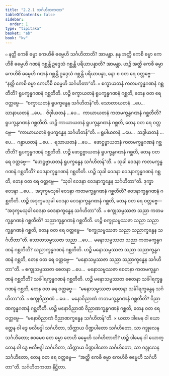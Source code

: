 ```yaml
---
title: "2.2.1 သင်္ဂဟိတကထာ"
tableOfContents: false
sidebar:
  order: 1
type: "tipitaka"
basket: "ab"
book: "kv"
---
```



<DynamicBreadcrumb />

<Division number="471" book="kv" e="ch" v="32" p="250">

<Paragraph number="1612" book="kv">
๐ နတ္ထိ ကေစိ ဓမ္မာ ကေဟိစိ ဓမ္မေဟိ သင်္ဂဟိတာတိ? အာမန္တာ. နနု အတ္ထိ ကေစိ ဓမ္မာ ကေဟိစိ ဓမ္မေဟိ ဂဏနံ ဂစ္ဆန္တိ ဥဒ္ဒေသံ ဂစ္ဆန္တိ ပရိယာပန္နာတိ? အာမန္တာ. ဟဉ္စိ အတ္ထိ ကေစိ ဓမ္မာ ကေဟိစိ ဓမ္မေဟိ ဂဏနံ ဂစ္ဆန္တိ ဥဒ္ဒေသံ ဂစ္ဆန္တိ ပရိယာပန္နာ, နော စ ဝတ ရေ ဝတ္တဗ္ဗေ—  “နတ္ထိ ကေစိ ဓမ္မာ ကေဟိစိ ဓမ္မေဟိ သင်္ဂဟိတာ”တိ.
</Paragraph>

<Paragraph number="1613" book="kv">
๐ စက္ခာယတနံ ကတမက္ခန္ဓဂဏနံ ဂစ္ဆတီတိ? ရူပက္ခန္ဓဂဏနံ ဂစ္ဆတီတိ. ဟဉ္စိ စက္ခာယတနံ ရူပက္ခန္ဓဂဏနံ ဂစ္ဆတိ, တေန ဝတ ရေ ဝတ္တဗ္ဗေ—  “စက္ခာယတနံ ရူပက္ခန္ဓေန သင်္ဂဟိတန်”တိ. သောတာယတနံ …ပေ…  ဃာနာယတနံ …ပေ…  ဇိဝှါယတနံ …ပေ…  ကာယာယတနံ ကတမက္ခန္ဓဂဏနံ ဂစ္ဆတီတိ? ရူပက္ခန္ဓဂဏနံ ဂစ္ဆတီတိ. ဟဉ္စိ ကာယာယတနံ ရူပက္ခန္ဓဂဏနံ ဂစ္ဆတိ, တေန ဝတ ရေ ဝတ္တဗ္ဗေ—  “ကာယာယတနံ ရူပက္ခန္ဓေန သင်္ဂဟိတန်”တိ.
</Paragraph>

<Paragraph number="1614" book="kv">
๐ ရူပါယတနံ …ပေ…  သဒ္ဒါယတနံ …ပေ…  ဂန္ဓာယတနံ …ပေ…  ရသာယတနံ …ပေ…  ဖောဋ္ဌဗ္ဗာယတနံ ကတမက္ခန္ဓဂဏနံ ဂစ္ဆတီတိ? ရူပက္ခန္ဓဂဏနံ ဂစ္ဆတီတိ. ဟဉ္စိ ဖောဋ္ဌဗ္ဗာယတနံ ရူပက္ခန္ဓဂဏနံ ဂစ္ဆတိ, တေန ဝတ ရေ ဝတ္တဗ္ဗေ—  “ဖောဋ္ဌဗ္ဗာယတနံ ရူပက္ခန္ဓေန သင်္ဂဟိတန်”တိ.
</Paragraph>

<Paragraph number="1615" book="kv">
๐ သုခါ ဝေဒနာ ကတမက္ခန္ဓဂဏနံ ဂစ္ဆတီတိ? ဝေဒနာက္ခန္ဓဂဏနံ ဂစ္ဆတီတိ. ဟဉ္စိ သုခါ ဝေဒနာ ဝေဒနာက္ခန္ဓဂဏနံ ဂစ္ဆတိ, တေန ဝတ ရေ ဝတ္တဗ္ဗေ—  “သုခါ ဝေဒနာ ဝေဒနာက္ခန္ဓေန သင်္ဂဟိတာ”တိ. ဒုက္ခာ ဝေဒနာ …ပေ…  အဒုက္ခမသုခါ ဝေဒနာ ကတမက္ခန္ဓဂဏနံ ဂစ္ဆတီတိ? ဝေဒနာက္ခန္ဓဂဏနံ ဂစ္ဆတီတိ. ဟဉ္စိ အဒုက္ခမသုခါ ဝေဒနာ ဝေဒနာက္ခန္ဓဂဏနံ ဂစ္ဆတိ, တေန ဝတ ရေ ဝတ္တဗ္ဗေ—  “အဒုက္ခမသုခါ ဝေဒနာ ဝေဒနာက္ခန္ဓေန သင်္ဂဟိတာ”တိ.
</Paragraph>

<Paragraph number="1616" book="kv">
๐ စက္ခုသမ္ဖဿဇာ သညာ ကတမက္ခန္ဓဂဏနံ ဂစ္ဆတီတိ? သညာက္ခန္ဓဂဏနံ ဂစ္ဆတီတိ. ဟဉ္စိ စက္ခုသမ္ဖဿဇာ သညာ သညာက္ခန္ဓဂဏနံ ဂစ္ဆတိ, တေန ဝတ ရေ ဝတ္တဗ္ဗေ—  “စက္ခုသမ္ဖဿဇာ သညာ သညာက္ခန္ဓေန သင်္ဂဟိတာ”တိ. သောတသမ္ဖဿဇာ သညာ …ပေ…  မနောသမ္ဖဿဇာ သညာ ကတမက္ခန္ဓဂဏနံ ဂစ္ဆတီတိ? သညာက္ခန္ဓဂဏနံ ဂစ္ဆတီတိ. ဟဉ္စိ မနောသမ္ဖဿဇာ သညာ သညာက္ခန္ဓဂဏနံ ဂစ္ဆတိ, တေန ဝတ ရေ ဝတ္တဗ္ဗေ—  “မနောသမ္ဖဿဇာ သညာ သညာက္ခန္ဓေန သင်္ဂဟိတာ”တိ.
</Paragraph>

<Paragraph number="1617" book="kv">
๐ စက္ခုသမ္ဖဿဇာ စေတနာ …ပေ…  မနောသမ္ဖဿဇာ စေတနာ ကတမက္ခန္ဓဂဏနံ ဂစ္ဆတီတိ? သင်္ခါရက္ခန္ဓဂဏနံ ဂစ္ဆတီတိ. ဟဉ္စိ မနောသမ္ဖဿဇာ စေတနာ သင်္ခါရက္ခန္ဓဂဏနံ ဂစ္ဆတိ, တေန ဝတ ရေ ဝတ္တဗ္ဗေ—  “မနောသမ္ဖဿဇာ စေတနာ သင်္ခါရက္ခန္ဓေန သင်္ဂဟိတာ”တိ.
</Paragraph>

<Paragraph number="1618" book="kv">
๐ စက္ခုဝိညာဏံ …ပေ…  မနောဝိညာဏံ ကတမက္ခန္ဓဂဏနံ ဂစ္ဆတီတိ? ဝိညာဏက္ခန္ဓဂဏနံ ဂစ္ဆတီတိ. ဟဉ္စိ မနောဝိညာဏံ ဝိညာဏက္ခန္ဓဂဏနံ ဂစ္ဆတိ, တေန ဝတ ရေ ဝတ္တဗ္ဗေ—  “မနောဝိညာဏံ ဝိညာဏက္ခန္ဓေန သင်္ဂဟိတန်”တိ.
</Paragraph>

</Division>
<Division number="472" book="kv" e="ch" v="32" p="252">

<Paragraph number="1619" book="kv">
× ယထာ ဒါမေန ဝါ ယောတ္တေန ဝါ ဒွေ ဗလီဗဒ္ဒါ သင်္ဂဟိတာ, သိက္ကာယ ပိဏ္ဍပါတော သင်္ဂဟိတော, သာ ဂဒ္ဒုလေန သင်္ဂဟိတော; ဧဝမေဝ တေ ဓမ္မာ တေဟိ ဓမ္မေဟိ သင်္ဂဟိတာတိ? ဟဉ္စိ ဒါမေန ဝါ ယောတ္တေန ဝါ ဒွေ ဗလီဗဒ္ဒါ သင်္ဂဟိတာ, သိက္ကာယ ပိဏ္ဍပါတော သင်္ဂဟိတော, သာ ဂဒ္ဒုလေန သင်္ဂဟိတော, တေန ဝတ ရေ ဝတ္တဗ္ဗေ—  “အတ္ထိ ကေစိ ဓမ္မာ ကေဟိစိ ဓမ္မေဟိ သင်္ဂဟိတာ”တိ.

</Paragraph>
</Division>

<Paragraph number="1620" type="center" book="kv">
သင်္ဂဟိတကထာ နိဋ္ဌိတာ.
</Paragraph>